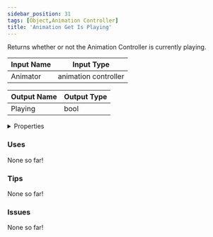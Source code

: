 ```yaml
---
sidebar_position: 31
tags: [Object,Animation Controller]
title: 'Animation Get Is Playing'
---
```


Returns whether or not the Animation Controller is currently playing.



<IChip uuid="b45a0e10-189e-4211-b152-f04863d36e8c"/>

| Input Name | Input Type |
|-----------|-----------|
| Animator | animation controller |

| Output Name | Output Type |
|-----------|-----------|
| Playing | bool |


<details>
  <summary>Properties</summary>
  <div>
    <div>
    <table>
      <thead>
        <tr>
          <th>Is beta required?</th>
          <th>No</th>
        </tr>
        <tr>
          <th>Is this chip a trolling risk?</th>
          <th>No</th>
        </tr>
        <tr>
          <th>Is this chip a role assignment risk?</th>
          <th>No</th>
        </tr>
        <tr>
          <th>Chip UUID</th>
          <th>b45a0e10-189e-4211-b152-f04863d36e8c</th>
        </tr>
        <tr>
          <th>Room availability</th>
          <th>Available everywhere</th>
        </tr>
      </thead>
    </table>
    </div>
  </div>
</details>

### Uses

None so far!

### Tips

None so far!

### Issues

None so far!